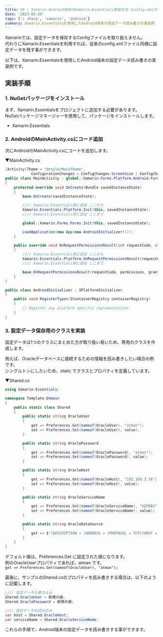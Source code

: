 ---
title: C# | Xamarin Android端末のXamarin.Essentials実装方法（config.xmlの代替）
date: '2023-03-29'
tags: ['c sharp', 'xamarin', 'android']
summary: Xamarin.Essentialsを使用したAndroid端末の設定データ読み書きの実装例 
---

Xamarinでは、設定データを保存するConfigファイルを取り扱えません。  
代わりにXamarin.Essentialsを利用すれば、従来のconfig.xmlファイル同様に設定データを残す事ができます。  

以下は、Xamarin.Essentialsを使用したAndroid端末の設定データ読み書きの実装例です。

## 実装手順

### 1. NuGetパッケージをインストール

まず、Xamarin.Essentialsをプロジェクトに追加する必要があります。  
NuGetパッケージマネージャーを使用して、パッケージをインストールします。  

- Xamarin.Essentials

### 2. AndroidのMainActivity.csにコード追加

次にAndroidのMainActivity.csにコードを追加します。

▼MainActivity.cs 
```cs
[Activity(Theme = "@style/MainTheme",
            ConfigurationChanges = ConfigChanges.ScreenSize | ConfigChanges.Orientation | ConfigChanges.UiMode | ConfigChanges.ScreenLayout | ConfigChanges.SmallestScreenSize)]
public class MainActivity : global::Xamarin.Forms.Platform.Android.FormsAppCompatActivity
{
    protected override void OnCreate(Bundle savedInstanceState)
    {
        base.OnCreate(savedInstanceState);

        //// Xamarin.Essentials用に追加 ここから
        Xamarin.Essentials.Platform.Init(this, savedInstanceState);
        //// Xamarin.Essentials用に追加 ここまで

        global::Xamarin.Forms.Forms.Init(this, savedInstanceState);

        LoadApplication(new App(new AndroidInitializer()));
    }

    public override void OnRequestPermissionsResult(int requestCode, string[] permissions, Android.Content.PM.Permission[] grantResults)
    {
        //// Xamarin.Essentials用に追加 ここから
        Xamarin.Essentials.Platform.OnRequestPermissionsResult(requestCode, permissions, grantResults);
        //// Xamarin.Essentials用に追加 ここまで

        base.OnRequestPermissionsResult(requestCode, permissions, grantResults);
    }
}

public class AndroidInitializer : IPlatformInitializer
{
    public void RegisterTypes(IContainerRegistry containerRegistry)
    {
        // Register any platform specific implementations
    }
}
```

### 3. 設定データ保存用のクラスを実装

設定データは1つのクラスにまとめた方が取り扱い易いため、専用のクラスを作成します。

例えば、Oracleデータベースに接続するための情報を読み書きしたい場合の例です。  
シングルトンにしたいため、static でクラスとプロパティを定義しています。  

▼Shared.cs
```cs
using Xamarin.Essentials;

namespace Template.Domain
{
    public static class Shared
    {
        public static string OracleUser
        {
            get => Preferences.Get(nameof(OracleUser), "atman");
            set => Preferences.Set(nameof(OracleUser), value);
        }

        public static string OraclePassword
        {
            get => Preferences.Get(nameof(OraclePassword), "atman");
            set => Preferences.Set(nameof(OraclePassword), value);
        }

        public static string OracleHost
        {
            get => Preferences.Get(nameof(OracleHost), "192.168.3.16");
            set => Preferences.Set(nameof(OracleHost), value);
        }

        public static string OracleServiceName
        {
            get => Preferences.Get(nameof(OracleServiceName), "XEPDB1");
            set => Preferences.Set(nameof(OracleServiceName), value);
        }

        public static string OracleDataSource
        {
            get => $"(DESCRIPTION = (ADDRESS = (PROTOCOL = TCP)(HOST = {OracleHost})(PORT = 1521))(CONNECT_DATA = (SERVER = DEDICATED)(SERVICE_NAME = {OracleServiceName})))";
        }
    }
}

```

デフォルト値は、Preferences.Get に設定された値になります。  
例のOracleUserプロパティであれば、atman です。  
`get => Preferences.Get(nameof(OracleUser), "atman");`

最後に、サンプルのShared.csのプロパティを読み書きする場合は、以下のように記載します。  

```cs
//// 設定データを書き込み
Shared.OracleUser = 新規の値;
Shared.OraclePassword = 新規の値;

//// 設定データを読み込み
var host = Shared.OracleHost;
var serviceName = Shared.OracleServiceName;
```

これらの手順で、Android端末の設定データを読み書きする事ができます。